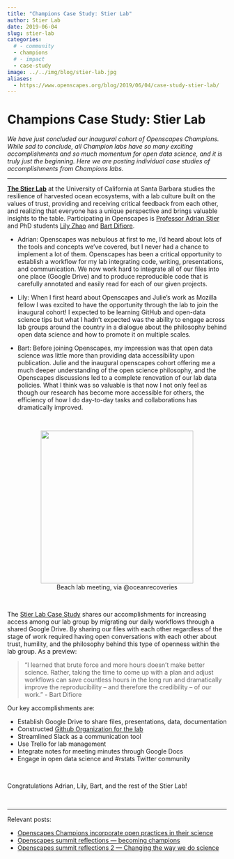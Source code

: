 ```yaml
---
title: "Champions Case Study: Stier Lab"
author: Stier Lab
date: 2019-06-04
slug: stier-lab
categories:
  # - community
  - champions
  # - impact
  - case-study  
image: ../../img/blog/stier-lab.jpg
aliases: 
  - https://www.openscapes.org/blog/2019/06/04/case-study-stier-lab/
---
```


# Champions Case Study: Stier Lab 

*We have just concluded our inaugural cohort of Openscapes Champions. While sad to conclude, all Champion labs have so many exciting accomplishments and so much momentum for open data science, and it is truly just the beginning. Here we are posting individual case studies of accomplishments from Champions labs.*

---

[**The Stier Lab**](https://www.oceanrecoveries.com/) at the University of California at Santa Barbara studies the resilience of harvested ocean ecosystems, with a lab culture built on the values of trust, providing and receiving critical feedback from each other, and realizing that everyone has a unique perspective and brings valuable insights to the table. Participating in Openscapes is [Professor Adrian Stier](https://www.oceanrecoveries.com/people) and PhD students [Lily Zhao](https://github.com/lilyzzhao) and [Bart Difiore](https://github.com/bartdifiore).

- Adrian: Openscapes was nebulous at first to me, I’d heard about lots of the tools and concepts we’ve covered, but I never had a chance to implement a lot of them. Openscapes has been a critical opportunity to establish a workflow for my lab integrating code, writing, presentations, and communication. We now work hard to integrate all of our files into one place (Google Drive) and to produce reproducible code that is carefully annotated and easily read for each of our given projects. 

- Lily: When I first heard about Openscapes and Julie’s work as Mozilla fellow I was excited to have the opportunity through the lab to join the inaugural cohort! I expected to be learning GitHub and open-data science tips but what I hadn’t expected was the ability to engage across lab groups around the country in a dialogue about the philosophy behind open data science  and how to promote it on multiple scales.  

- Bart: Before joining Openscapes, my impression was that open data science was little more than providing data accessibility upon publication. Julie and the inaugural openscapes cohort offering me a much deeper understanding of the open science philosophy, and the Openscapes discussions led to a complete renovation of our lab data policies. What I think was so valuable is that now I not only feel as though our research has become more accessible for others, the efficiency of how I do day-to-day tasks and collaborations has dramatically improved.



<br> 

<center>
  <a><img src="/img/blog/stier-lab.jpg" width="350px"></a>
  <figcaption> Beach lab meeting, via @oceanrecoveries </figcaption>
</center>

<br>

The [Stier Lab Case Study](https://docs.google.com/document/d/1kkt-89lsFCv_d1oeKrYwcZamPa1w53H1NexfUi4a2q8/edit#) shares our accomplishments for increasing access among our lab group by migrating our daily workflows through a shared Google Drive. By sharing our files with each other regardless of the stage of work required having open conversations with each other about trust, humility, and the philosophy behind this type of openness within the lab group. As a preview: 

> "I learned that brute force and more hours doesn’t make better science. Rather, taking the time to come up with a plan and adjust workflows can save countless hours in the long run and dramatically improve the reproducibility -- and therefore the credibility -- of our work." - Bart Difiore 

Our key accomplishments are: 

- Establish Google Drive to share files, presentations, data, documentation
- Constructed [Github Organization for the lab](https://github.com/stier-lab)
- Streamlined Slack as a communication tool
- Use Trello for lab management 
- Integrate notes for meeting minutes through Google Docs
- Engage in open data science and #rstats Twitter community

<br>

Congratulations Adrian, Lily, Bart, and the rest of the Stier Lab! 

<br>

---

Relevant posts: 

- [Openscapes Champions incorporate open practices in their science](https://www.openscapes.org/blog/2019/03/27/champions-incorporate-open-science/)
- [Openscapes summit reflections — becoming champions](https://www.openscapes.org/blog/2019/04/08/summit-reflections1/)
- [Openscapes summit reflections 2 — Changing the way we do science](https://www.openscapes.org/blog/2019/04/25/summit-reflections2/)

<br>

